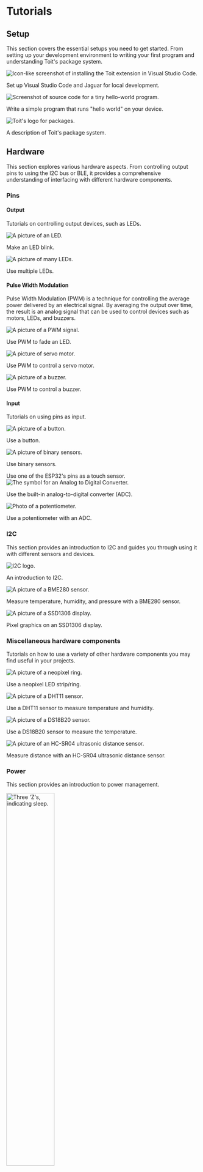 
# Tutorials

## Setup
This section covers the essential setups you need to get started. From
setting up your development environment to writing your first program
and understanding Toit's package system.

<Boxes>
<Box title="IDE" to="setup/ide">
<img
  src={SetupIde}
  alt="Icon-like screenshot of installing the Toit extension in Visual Studio Code."
/>

Set up Visual Studio Code and Jaguar for local development.
</Box>

<Box title="Hello world" to="setup/firstprogram">
<img
  src={HelloWorld}
  alt="Screenshot of source code for a tiny hello-world program."
/>

Write a simple program that runs "hello world" on your device.
</Box>

<Box title="Packages" to="setup/packages">
<img
  src={Packages}
  alt="Toit's logo for packages."
/>

A description of Toit's package system.
</Box>
</Boxes>

## Hardware
This section explores various hardware aspects. From controlling output
pins to using the I2C bus or BLE, it provides a comprehensive understanding
of interfacing with different hardware components.

### Pins
#### Output
Tutorials on controlling output devices, such as LEDs.

<Boxes>

<Box title="LED" to="hardware/led">
<img
  src={HwLed}
  alt="A picture of an LED."
/>

Make an LED blink.
</Box>

<Box title="LEDs" to="hardware/leds">
<img
  src={HwLeds}
  alt="A picture of many LEDs."
/>

Use multiple LEDs.
</Box>

</Boxes>

#### Pulse Width Modulation
Pulse Width Modulation (PWM) is a technique for controlling
the average power delivered by an electrical signal. By
averaging the output over time, the result is an analog signal that can be
used to control devices such as motors, LEDs, and buzzers.

<Boxes>

<Box title="Fading LED" to="hardware/pwm-led">
<img
  src={PwmWiki}
  alt="A picture of a PWM signal."
/>

Use PWM to fade an LED.
</Box>

<Box title="Servo" to="hardware/pwm-servo">
<img
  src={Servo}
  alt="A picture of servo motor."
/>

Use PWM to control a servo motor.
</Box>

<Box title="Buzzer" to="hardware/pwm-buzzer">
<img
  src={Buzzer}
  alt="A picture of a buzzer."
/>

Use PWM to control a buzzer.
</Box>

</Boxes>

#### Input
Tutorials on using pins as input.

<Boxes>
<Box title="Button" to="hardware/button">
<img
  src={HwButton}
  alt="A picture of a button."
/>

Use a button.
</Box>

<Box title="Binary sensors" to="hardware/binary">
<img
  src={Binary}
  alt="A picture of binary sensors."
/>

Use binary sensors.
</Box>

<Box title="Touch sensor" to="hardware/touch">
Use one of the ESP32's pins as a touch sensor.
</Box>

<Box title="Analog to Digital Converter" to="hardware/adc">
<img
  src={Adc}
  alt="The symbol for an Analog to Digital Converter."
/>

Use the built-in analog-to-digital converter (ADC).
</Box>

<Box title="Potentiometer" to="hardware/potentiometer">
<img
  src={Potentiometer}
  alt="Photo of a potentiometer."
/>

Use a potentiometer with an ADC.
</Box>

</Boxes>

### I2C
This section provides an introduction to I2C and guides you through using
it with different sensors and devices.

<Boxes>
<Box title="I2C Introduction" to="hardware/i2c">

<img
  src={I2c}
  alt="I2C logo."
/>

An introduction to I2C.
</Box>

<Box title="BME280" to="hardware/bme280">
<img
  src={Bme280}
  alt="A picture of a BME280 sensor."
/>

Measure temperature, humidity, and pressure with a BME280 sensor.
</Box>

<Box title="SSD1306" to="hardware/ssd1306">
<img
  src={Ssd1360}
  alt="A picture of a SSD1306 display."
/>

Pixel graphics on an SSD1306 display.
</Box>

</Boxes>

### Miscellaneous hardware components
Tutorials on how to use a variety of other hardware components
you may find useful in your projects.

<Boxes>

<Box title="Neopixel" to="hardware/neopixel">
<img
  src={Neopixel}
  alt="A picture of a neopixel ring."
/>

Use a neopixel LED strip/ring.
</Box>

<Box title="DHT11" to="hardware/dht11">
<img
  src={Dht11}
  alt="A picture of a DHT11 sensor."
/>

Use a DHT11 sensor to measure temperature and humidity.
</Box>

<Box title="DS18B20" to="hardware/ds18b20">
<img
  src={Ds18b20}
  alt="A picture of a DS18B20 sensor."
/>

Use a DS18B20 sensor to measure the temperature.
</Box>

<Box title="HC-SR04" to="hardware/ultra">
<img
  src={Ultra}
  alt="A picture of an HC-SR04 ultrasonic distance sensor."
/>

Measure distance with an HC-SR04 ultrasonic distance sensor.
</Box>

</Boxes>

### Power
This section provides an introduction to power management.

<Boxes>
<Box title="Deep sleep" to="hardware/deepsleep">
<img
  src={Sleep}
  alt="Three 'Z's, indicating sleep."
  width="50%"
/>

Use deep sleep to save power.
</Box>
</Boxes>

### BLE
Learn the basics of Bluetooth Low Energy (BLE).

The following tutorials teach you how to advertise data, scan for
nearby devices, and connect to a BLE device.

<Boxes>
<Box title="BLE" to="ble">
<img
  src={BluetoothLogo}
  alt="Bluetooth logo"
/>

Introduction to BLE.
</Box>

<Box title="Advertise" to="ble/advertising">
Advertise data over BLE.
</Box>

<Box title="Scan" to="ble/scanning">
Scan for nearby BLE devices.
</Box>

<Box title="Client" to="ble/client">
Connect to a BLE device.
</Box>

</Boxes>

## Network
Get to know about how to use the network capabilities of your device.

<Boxes>
<Box title="HTTP" to="network/http">
<img
  src={Http}
  alt="HTTP logo."
/>

Connect to the internet with HTTP.
</Box>

<Box title="MQTT" to="mqtt">
Send data to an MQTT broker.
</Box>

</Boxes>

## Common tasks
This section provides tutorials on how to carry out common tasks such as
working with dates and times, and synchronizing the time with an NTP server.

<Boxes>
<Box title="Date, time, and NTP" to="misc/date-time">
<img
  src={Date}
  alt="An icon of a calendar."
  width="40%"
/>
<img
  src={Time}
  alt="An icon of a clock."
  width="40%"
/>

Learn how to synchronize the time with an NTP server, and how to work with
dates and times.
</Box>
</Boxes>

## Starter projects
A few simple projects to get you started.

<Boxes>
<Box title="Print date and time" to="starter">
Write a simple Toit program that prints the date and time on your device.
</Box>

<Box title="Weather station" to="starter/weatherstation">
Use a BME280 to print the temperature at regular intervals.
</Box>

</Boxes>
